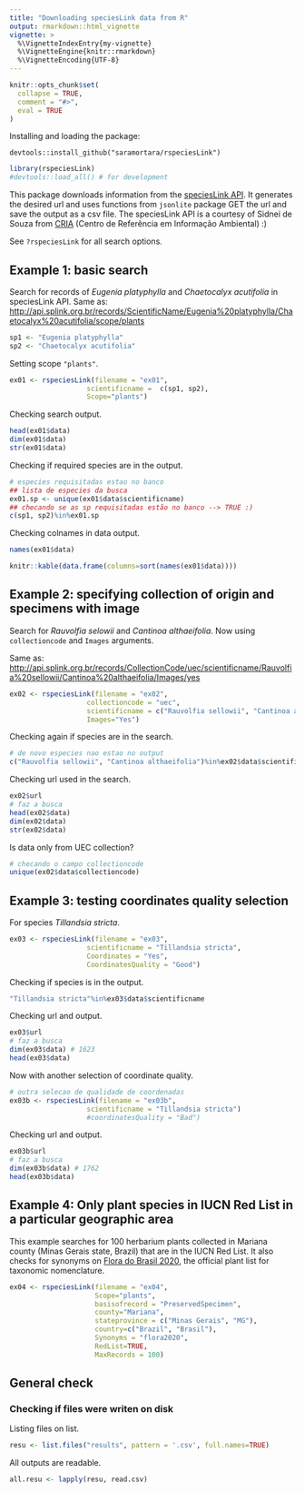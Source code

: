 ```yaml
---
title: "Downloading speciesLink data from R"
output: rmarkdown::html_vignette
vignette: >
  %\VignetteIndexEntry{my-vignette}
  %\VignetteEngine{knitr::rmarkdown}
  %\VignetteEncoding{UTF-8}
---
```


```r
knitr::opts_chunk$set(
  collapse = TRUE,
  comment = "#>",
  eval = TRUE
)
```

Installing and loading the package:

`devtools::install_github("saramortara/rspeciesLink")`

```r
library(rspeciesLink)
#devtools::load_all() # for development
```

This package downloads information from the [speciesLink API](http://api.splink.org.br/). It generates the desired url and uses functions from `jsonlite` package GET the url and save the output as a csv file. The speciesLink API is a courtesy of Sidnei de Souza from [CRIA](http://www.cria.org.br/) (Centro de Referência em Informação Ambiental) :)


See `?rspeciesLink` for all search options. 

## Example 1: basic search

Search for records of *Eugenia platyphylla* and *Chaetocalyx acutifolia* in speciesLink API. Same as: [http://api.splink.org.br/records/ScientificName/Eugenia%20platyphylla/Chaetocalyx%20acutifolia/scope/plants](http://api.splink.org.br/records/ScientificName/Eugenia%20platyphylla/Chaetocalyx%20acutifolia/scope/plants)

```r
sp1 <- "Eugenia platyphylla"
sp2 <- "Chaetocalyx acutifolia"
```

Setting scope `"plants"`. 

```r
ex01 <- rspeciesLink(filename = "ex01",
                   scientificname =  c(sp1, sp2),
                   Scope="plants")
```

Checking search output. 

```r
head(ex01$data)
dim(ex01$data)
str(ex01$data)
```

Checking if required species are in the output. 

```r
# especies requisitadas estao no banco
## lista de especies da busca
ex01.sp <- unique(ex01$data$scientificname)
## checando se as sp requisitadas estão no banco --> TRUE :)
c(sp1, sp2)%in%ex01.sp
```

Checking colnames in data output.

```r
names(ex01$data)
```

```r
knitr::kable(data.frame(columns=sort(names(ex01$data))))
```

## Example 2: specifying collection of origin and specimens with image

Search for *Rauvolfia selowii* and *Cantinoa althaeifolia*. Now using `collectioncode` and `Images` arguments.

Same as: [http://api.splink.org.br/records/CollectionCode/uec/scientificname/Rauvolfia%20sellowii/Cantinoa%20althaeifolia/Images/yes](http://api.splink.org.br/records/CollectionCode/uec/scientificname/Rauvolfia%20sellowii/Cantinoa%20althaeifolia/Images/yes)

```r
ex02 <- rspeciesLink(filename = "ex02",
                   collectioncode = "uec",
                   scientificname = c("Rauvolfia sellowii", "Cantinoa althaeifolia"),
                   Images="Yes")
```

Checking again if species are in the search. 

```r
# de novo especies nao estao no output
c("Rauvolfia sellowii", "Cantinoa althaeifolia")%in%ex02$data$scientificname
```

Checking url used in the search. 

```r
ex02$url
# faz a busca
head(ex02$data)
dim(ex02$data)
str(ex02$data)
```

Is data only from UEC collection?

```r
# checando o campo collectioncode
unique(ex02$data$collectioncode)
```

## Example 3: testing coordinates quality selection

For species *Tillandsia stricta*. 

```r
ex03 <- rspeciesLink(filename = "ex03",
                   scientificname = "Tillandsia stricta",
                   Coordinates = "Yes",
                   CoordinatesQuality = "Good")
```

Checking if species is in the output.

```r
"Tillandsia stricta"%in%ex03$data$scientificname
```

Checking url and output.

```r
ex03$url
# faz a busca
dim(ex03$data) # 1623
head(ex03$data)
```

Now with another selection of coordinate quality. 

```r
# outra selecao de qualidade de coordenadas
ex03b <- rspeciesLink(filename = "ex03b",
                   scientificname = "Tillandsia stricta")
                   #coordinatesQuality = "Bad")
```

Checking url and output.

```r
ex03b$url
# faz a busca
dim(ex03b$data) # 1762
head(ex03b$data)
```

## Example 4: Only plant species in IUCN Red List in a particular geographic area

This example searches for 100 herbarium plants collected in Mariana county (Minas Gerais state, Brazil) that are in the IUCN Red List. It also checks for synonyms on [Flora do Brasil 2020](http://floradobrasil.jbrj.gov.br/reflora/listaBrasil/PrincipalUC/PrincipalUC.do;jsessionid=4887DC37EAB2ECF4A6754924CFD60AFB#CondicaoTaxonCP), the official plant list for taxonomic nomenclature.  

```r
ex04 <- rspeciesLink(filename = "ex04",
                     Scope="plants", 
                     basisofrecord = "PreservedSpecimen",
                     county="Mariana", 
                     stateprovince = c("Minas Gerais", "MG"),
                     country=c("Brazil", "Brasil"),
                     Synonyms = "flora2020",
                     RedList=TRUE,
                     MaxRecords = 100)
```


## General check 

### Checking if files were writen on disk

Listing files on list. 

```r
resu <- list.files("results", pattern = '.csv', full.names=TRUE)
```

All outputs are readable.

```r
all.resu <- lapply(resu, read.csv)
```


